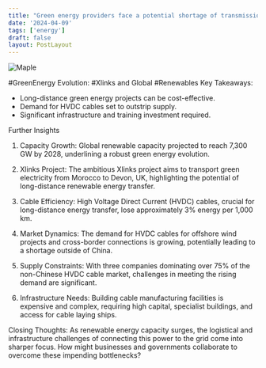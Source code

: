 ```yaml
---
title: "Green energy providers face a potential shortage of transmission cables | FT Rethink"
date: '2024-04-09'
tags: ['energy']
draft: false
layout: PostLayout
---
```


<div className="flex justify-center">
<div className="my-1 w-full px-2 xl:my-1 xl:w-1/2 xl:px-2">
    <img src="https://img.youtube.com/vi/ysEAQAmU63Y/0.jpg" alt="Maple" className="mx-auto h-58 w-auto" />
</div>
</div>

#GreenEnergy Evolution: #Xlinks and Global #Renewables
Key Takeaways:
- Long-distance green energy projects can be cost-effective.
- Demand for HVDC cables set to outstrip supply.
- Significant infrastructure and training investment required.

Further Insights
1. Capacity Growth:
Global renewable capacity projected to reach 7,300 GW by 2028, underlining a robust green energy evolution.

2. Xlinks Project:
The ambitious Xlinks project aims to transport green electricity from Morocco to Devon, UK, highlighting the potential of long-distance renewable energy transfer.

3. Cable Efficiency:
High Voltage Direct Current (HVDC) cables, crucial for long-distance energy transfer, lose approximately 3% energy per 1,000 km.

4. Market Dynamics:
The demand for HVDC cables for offshore wind projects and cross-border connections is growing, potentially leading to a shortage outside of China.

5. Supply Constraints:
With three companies dominating over 75% of the non-Chinese HVDC cable market, challenges in meeting the rising demand are significant.

6. Infrastructure Needs:
Building cable manufacturing facilities is expensive and complex, requiring high capital, specialist buildings, and access for cable laying ships.

Closing Thoughts:
As renewable energy capacity surges, the logistical and infrastructure challenges of connecting this power to the grid come into sharper focus. How might businesses and governments collaborate to overcome these impending bottlenecks?
